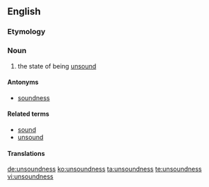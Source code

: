 ==English==

===Etymology===
{{confix|un|sound|ness}}

===Noun===
{{en-noun|-}}

# the state of being [[unsound]]

====Antonyms====
* [[soundness]]

====Related terms====
* [[sound]]
* [[unsound]]

====Translations====
{{trans-top|the state of being unsound}}
{{trans-mid}}
{{trans-bottom}}

[[de:unsoundness]]
[[ko:unsoundness]]
[[ta:unsoundness]]
[[te:unsoundness]]
[[vi:unsoundness]]